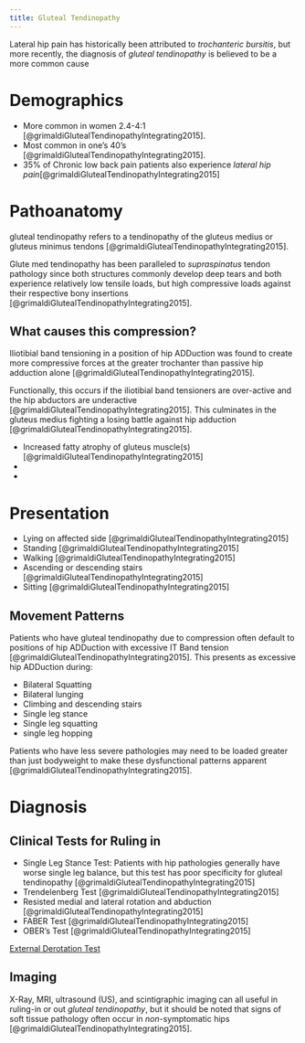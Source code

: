 ```yaml
---
title: Gluteal Tendinopathy
---
```


Lateral hip pain has historically been attributed to <i>trochanteric bursitis</i>, but more recently, the diagnosis of <i>gluteal tendinopathy</i> is believed to be a more common cause 

# Demographics

<ul>
    <li>More common in women 2.4-4:1 [@grimaldiGlutealTendinopathyIntegrating2015].</li>
    <li>Most common in one's 40's [@grimaldiGlutealTendinopathyIntegrating2015].</li>
    <li>35% of Chronic low back pain patients also experience <i>lateral hip pain</i>[@grimaldiGlutealTendinopathyIntegrating2015]</li>
</ul>

# Pathoanatomy

gluteal tendinopathy refers to a tendinopathy of the gluteus medius or gluteus minimus tendons [@grimaldiGlutealTendinopathyIntegrating2015].


Glute med tendinopathy has been paralleled to <i>supraspinatus</i> tendon pathology since both structures commonly develop deep tears and both experience relatively low tensile loads, but high compressive loads against their respective bony insertions [@grimaldiGlutealTendinopathyIntegrating2015].

## What causes this compression?


Iliotibial band tensioning in a position of hip ADDuction was found to create more compressive forces at the greater trochanter than passive hip adduction alone [@grimaldiGlutealTendinopathyIntegrating2015].
<!-- Was this OKC or CKC -->


Functionally, this occurs if the iliotibial band tensioners are over-active and the hip abductors are underactive [@grimaldiGlutealTendinopathyIntegrating2015]. 
This culminates in the gluteus medius fighting a losing battle against hip adduction [@grimaldiGlutealTendinopathyIntegrating2015].


<ul>
    <li>Increased fatty atrophy of gluteus muscle(s) [@grimaldiGlutealTendinopathyIntegrating2015]</li>
    <li></li>
    <li></li>
</ul>

# Presentation

<ul>
    <li>Lying on affected side [@grimaldiGlutealTendinopathyIntegrating2015]</li>
    <li>Standing [@grimaldiGlutealTendinopathyIntegrating2015]</li>
    <li>Walking [@grimaldiGlutealTendinopathyIntegrating2015]</li>
    <li>Ascending or descending stairs [@grimaldiGlutealTendinopathyIntegrating2015]</li>
    <li>Sitting [@grimaldiGlutealTendinopathyIntegrating2015]</li>
</ul>

## Movement Patterns

Patients who have gluteal tendinopathy due to compression often default to positions of hip ADDuction with excessive IT Band tension [@grimaldiGlutealTendinopathyIntegrating2015].
This presents as excessive hip ADDuction during:

<ul>
    <li>Bilateral Squatting</li>
    <li>Bilateral lunging</li>
    <li>Climbing and descending stairs</li>
    <li>Single leg stance</li>
    <li>Single leg squatting</li>
    <li>single leg hopping</li>
</ul>

::: {.callout-note}
Patients who have less severe pathologies may need to be loaded greater than just bodyweight to make these dysfunctional patterns apparent [@grimaldiGlutealTendinopathyIntegrating2015].
:::

# Diagnosis


## Clinical Tests for Ruling in

<ul>
    <li>Single Leg Stance Test: Patients with hip pathologies generally have worse single leg balance, but this test has poor specificity for gluteal tendinopathy [@grimaldiGlutealTendinopathyIntegrating2015]</li>
    <li>Trendelenberg Test [@grimaldiGlutealTendinopathyIntegrating2015]</li>
    <li>Resisted medial and lateral rotation and abduction [@grimaldiGlutealTendinopathyIntegrating2015]</li>
    <li>FABER Test [@grimaldiGlutealTendinopathyIntegrating2015]</li>
    <li>OBER's Test [@grimaldiGlutealTendinopathyIntegrating2015]</li>
</ul>

[External Derotation Test]({{< var ref-external-derotation-test.path >}})

## Imaging

X-Ray, MRI, ultrasound (US), and scintigraphic imaging can all useful in ruling-in or out <i>gluteal tendinopathy</i>, but it should be noted that signs of soft tissue pathology often occur in <i>non</i>-symptomatic hips [@grimaldiGlutealTendinopathyIntegrating2015].




